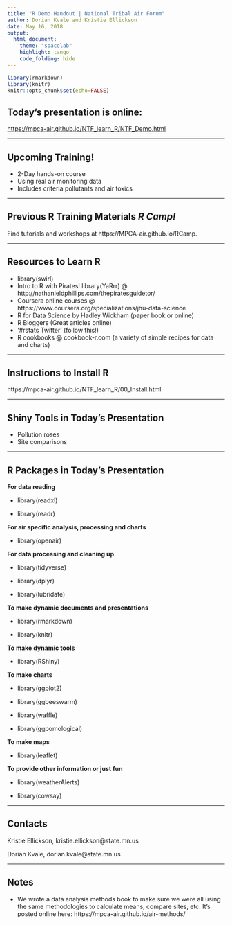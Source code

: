 ```yaml
---
title: "R Demo Handout | National Tribal Air Forum"
author: Dorian Kvale and Kristie Ellickson
date: May 16, 2018
output: 
  html_document:
    theme: "spacelab"
    highlight: tango
    code_folding: hide
---
```


```r

library(rmarkdown)
library(knitr)
knitr::opts_chunk$set(echo=FALSE)

```

## Today's presentation is online:

[https://mpca-air.github.io/NTF_learn_R/NTF_Demo.html](https://mpca-air.github.io/NTF_learn_R/NTF_Demo.html)

---

## Upcoming Training!

- 2-Day hands-on course
- Using real air monitoring data
- Includes criteria pollutants and air toxics

---

## Previous R Training Materials _R Camp!_

Find tutorials and workshops at https://MPCA-air.github.io/RCamp.

---

## Resources to Learn R

- library(swirl)
- Intro to R with Pirates!
  library(YaRrr) @ http://nathanieldphillips.com/thepiratesguidetor/
- Coursera online courses @ https://www.coursera.org/specializations/jhu-data-science
- R for Data Science by Hadley Wickham (paper book or online)
- R Bloggers (Great articles online)
- '#rstats Twitter' (follow this!)
- R cookbooks @ cookbook-r.com (a variety of simple recipes for data and charts)

---

## Instructions to Install R

https://mpca-air.github.io/NTF_learn_R/00_Install.html

---

## Shiny Tools in Today's Presentation

- Pollution roses
- Site comparisons

---

## R Packages in Today's Presentation

<div class="columns-2">


__For data reading__

* library(readxl)

* library(readr)

__For air specific analysis, processing and charts__

* library(openair)

__For data processing and cleaning up__

* library(tidyverse)

* library(dplyr)

* library(lubridate)

__To make dynamic documents and presentations__

* library(rmarkdown)

* library(knitr)


__To make dynamic tools__

* library(RShiny)

__To make charts__

* library(ggplot2)

* library(ggbeeswarm)

* library(waffle)

* library(ggpomological)

__To make maps__

* library(leaflet)

__To provide other information or just fun__

* library(weatherAlerts)

* library(cowsay)

</div>

---

## Contacts
Kristie Ellickson, kristie.ellickson@state.mn.us

Dorian Kvale, dorian.kvale@state.mn.us

---

## Notes

* We wrote a data analysis methods book to make sure we were all using the same methodologies to calculate means, compare sites, etc. It's posted online here:
https://mpca-air.github.io/air-methods/ 

